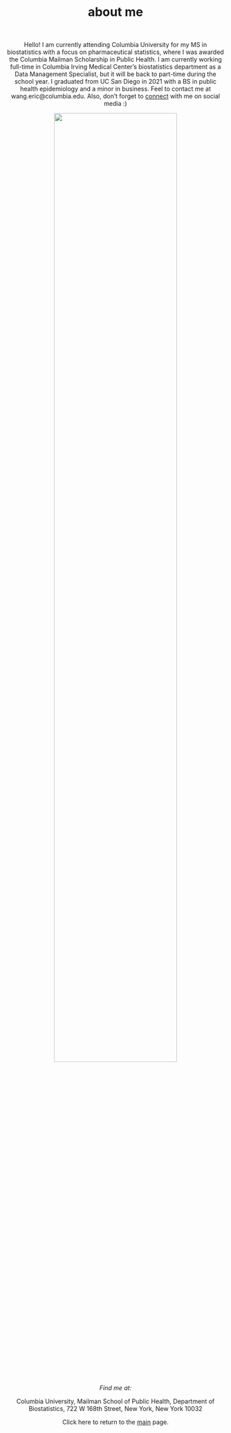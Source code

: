 

<center> <h1>about me</h1> </center>

<br>
<center>

Hello! I am currently attending Columbia University for my MS in biostatistics with a focus on pharmaceutical statistics, where I was awarded the Columbia Mailman Scholarship in Public Health. I am currently working full-time in Columbia Irving Medical Center’s biostatistics department as a Data Management Specialist, but it will be back to part-time during the school year. I graduated from UC San Diego in 2021 with a BS in public health epidemiology and a minor in business. Feel to contact me at wang.eric@columbia.edu. Also, don't forget to [connect](connect.html) with me on social media :)

<img src="images/columbia.jpg" style="width:75%"> 

*Find me at:*

Columbia University,
Mailman School of Public Health,
Department of Biostatistics,
722 W 168th Street,
New York, New York 10032

Click here to return to the [main](index.html) page.


